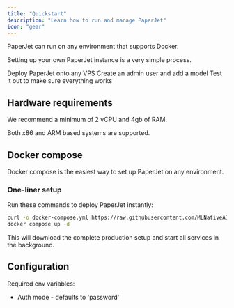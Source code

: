 ```yaml
---
title: "Quickstart"
description: "Learn how to run and manage PaperJet"
icon: "gear"
---
```


PaperJet can run on any environment that supports Docker.

Setting up your own PaperJet instance is a very simple process.

<Steps>
  <Step title="Deployment">Deploy PaperJet onto any VPS</Step>
  <Step title="Configuration">Create an admin user and add a model</Step>
  <Step title="Run a sample workflow">
    Test it out to make sure everything works
  </Step>
</Steps>

## Hardware requirements

We recommend a minimum of 2 vCPU and 4gb of RAM.

Both x86 and ARM based systems are supported.

## Docker compose

Docker compose is the easiest way to set up PaperJet on any environment.

### One-liner setup

Run these commands to deploy PaperJet instantly:

```bash
curl -o docker-compose.yml https://raw.githubusercontent.com/MLNativeAI/paperjet/main/apps/docs/deployment/docker-compose.yml
docker compose up -d
```

This will download the complete production setup and start all services in the background.

## Configuration

Required env variables:

- Auth mode - defaults to 'password'
